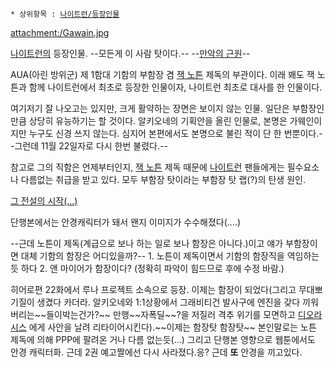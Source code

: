  * 상위항목 : [[나이트런/등장인물]]

attachment:/Gawain.jpg

[[나이트런]]의 등장인물.
--모든게 이 사람 탓이다.-- --[[만악의 근원]]--

AUA(아린 방위군) 제 1함대 기함의 부함장 겸 [[잭 노튼]] 제독의 부관이다. 이래 봬도 잭 노튼과 함께 나이트런에서 최초로 등장한 인물이자, 나이트런 최초로 대사를 한 인물이다.

여기저기 잘 나오고는 있지만, 크게 활약하는 장면은 보이지 않는 인물. 일단은 부함장인 만큼 상당히 유능하기는 할 것이다. 알키오네의 기획안을 올린 인물로, 본명은 가웨인이지만 누구도 신경 쓰지 않는다. 심지어 본편에서도 본명으로 불린 적이 단 한 번뿐이다.--그런데 11월 22일자로 다시 한번 불렸다.--

참고로 그의 직함은 언제부터인지, [[잭 노튼]] 제독 때문에 [[나이트런]] 팬들에게는 필수요소나 다름없는 취급을 받고 있다. 모두 부함장 탓이라는 부함장 탓 랩(?)의 탄생 원인.

[http://comic.naver.com/webtoon/detail.nhn?titleId=64997&no=13&weekday=sat 그 전설의 시작(...)]

단행본에서는 안경캐릭터가 돼서 왠지 이미지가 수수해졌다(....)

--근데 노튼이 제독(계급으로 보나 하는 일로 보나 함장은 아니다.)이고 얘가 부함장이면 대체 기함의 함장은 어디있을까?-- 
1. 노튼이 제독이면서 기함의 함장직을 역임하는듯 하다
2. 앤 마이어가 함장이다?
(정확히 파악이 힘드므로 후에 수정 바람.)

히어로편 22화에서 루나 프로젝트 소속으로 등장. 이제는 함장이 되었다(그리고 무대뽀 기질이 생겼다 카더라. 알키오네와 1:1상황에서 그래비티건 발사구에 엔진을 갖다 끼워버리는~~들이박는건가?~~ 만행~~자폭딜~~?을 저질러 격추 위기를 모면하고 [[디오라시스]] 에게 사안을 날려 리타이어시킨다).~~이제는 함장탓 함장탓~~ 본인말로는 노튼 제독에 의해 PPP에 팔려온 거나 다름 없는듯(...) 그리고 단행본 영향으로 웹툰에서도 안경 캐릭터화. 근데 2권 예고짤에선 다시 사라졌다.응? 근데 '''또''' 안경을 끼고있다.
